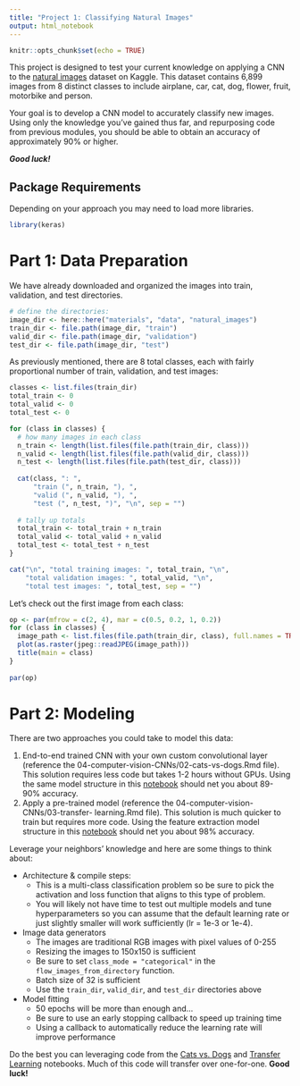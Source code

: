 ```yaml
---
title: "Project 1: Classifying Natural Images"
output: html_notebook
---
```


```r
knitr::opts_chunk$set(echo = TRUE)
```

This project is designed to test your current knowledge on applying a CNN to the 
[natural images](https://www.kaggle.com/prasunroy/natural-images) dataset on Kaggle. 
This dataset contains 6,899 images from 8 distinct classes to include airplane, 
car, cat, dog, flower, fruit, motorbike and person.

Your goal is to develop a CNN model to accurately classify new images. Using only 
the knowledge you've gained thus far, and repurposing code from previous modules, 
you should be able to obtain an accuracy of approximately 90% or higher.

___Good luck!___

## Package Requirements

Depending on your approach you may need to load more libraries.

```r
library(keras)
```


# Part 1: Data Preparation

We have already downloaded and organized the images into train, validation, and 
test directories.

```r
# define the directories:
image_dir <- here::here("materials", "data", "natural_images")
train_dir <- file.path(image_dir, "train")
valid_dir <- file.path(image_dir, "validation")
test_dir <- file.path(image_dir, "test")
```

As previously mentioned, there are 8 total classes, each with fairly proportional 
number of train, validation, and test images:

```r
classes <- list.files(train_dir)
total_train <- 0
total_valid <- 0
total_test <- 0

for (class in classes) {
  # how many images in each class
  n_train <- length(list.files(file.path(train_dir, class)))
  n_valid <- length(list.files(file.path(valid_dir, class)))
  n_test <- length(list.files(file.path(test_dir, class)))
  
  cat(class, ": ", 
      "train (", n_train, "), ", 
      "valid (", n_valid, "), ", 
      "test (", n_test, ")", "\n", sep = "")
  
  # tally up totals
  total_train <- total_train + n_train
  total_valid <- total_valid + n_valid
  total_test <- total_test + n_test
}

cat("\n", "total training images: ", total_train, "\n",
    "total validation images: ", total_valid, "\n",
    "total test images: ", total_test, sep = "")
```

Let's check out the first image from each class:

```r
op <- par(mfrow = c(2, 4), mar = c(0.5, 0.2, 1, 0.2))
for (class in classes) {
  image_path <- list.files(file.path(train_dir, class), full.names = TRUE)[[1]]
  plot(as.raster(jpeg::readJPEG(image_path)))
  title(main = class)
}
       
par(op)
```

# Part 2: Modeling

There are two approaches you could take to model this data:

1. End-to-end trained CNN with your own custom convolutional layer (reference 
   the 04-computer-vision-CNNs/02-cats-vs-dogs.Rmd file). This solution requires
   less code but takes 1-2 hours without GPUs. Using the same model structure
   in this [notebook](https://misk-data-science.github.io/misk-dl/notebooks/05-cats-vs-dogs.nb.html)
   should net you about 89-90% accuracy.
2. Apply a pre-trained model (reference the 04-computer-vision-CNNs/03-transfer-
   learning.Rmd file). This solution is much quicker to train but requires more
   code. Using the feature extraction model structure in this [notebook](https://misk-data-science.github.io/misk-dl/notebooks/06-transfer-learning.nb.html)
   should net you about 98% accuracy.

Leverage your neighbors' knowledge and here are some things to think about:

- Architecture & compile steps:
   - This is a multi-class classification problem so be sure to pick the
     activation and loss function that aligns to this type of problem.
   - You will likely not have time to test out multiple models and tune
     hyperparameters so you can assume that the default learning rate or just
     slightly smaller will work sufficiently (lr = 1e-3 or 1e-4).
- Image data generators
   - The images are traditional RGB images with pixel values of 0-255
   - Resizing the images to 150x150 is sufficient
   - Be sure to set `class_mode = "categorical"` in the `flow_images_from_directory`
     function.
   - Batch size of 32 is sufficient
   - Use the `train_dir`, `valid_dir`, and `test_dir` directories above
- Model fitting
   - 50 epochs will be more than enough and... 
   - Be sure to use an early stopping callback to speed up training time
   - Using a callback to automatically reduce the learning rate will improve
     performance
   
Do the best you can leveraging code from the [Cats vs. Dogs](https://misk-data-science.github.io/misk-dl/notebooks/05-cats-vs-dogs.nb.html)
and [Transfer Learning](https://misk-data-science.github.io/misk-dl/notebooks/06-transfer-learning.nb.html)
notebooks. Much of this code will transfer over one-for-one. __Good luck!__
